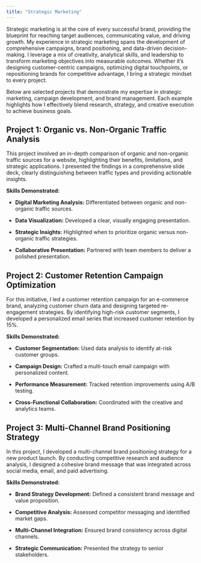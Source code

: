 ```yaml
---
title: "Strategic Marketing"
---
```


Strategic marketing is at the core of every successful brand, providing the blueprint for reaching target audiences, communicating value, and driving growth. My experience in strategic marketing spans the development of comprehensive campaigns, brand positioning, and data-driven decision-making. I leverage a mix of creativity, analytical skills, and leadership to transform marketing objectives into measurable outcomes. Whether it's designing customer-centric campaigns, optimizing digital touchpoints, or repositioning brands for competitive advantage, I bring a strategic mindset to every project.


Below are selected projects that demonstrate my expertise in strategic marketing, campaign development, and brand management. Each example highlights how I effectively blend research, strategy, and creative execution to achieve business goals.

## **Project 1: Organic vs. Non-Organic Traffic Analysis**

This project involved an in-depth comparison of organic and non-organic traffic sources for a website, highlighting their benefits, limitations, and strategic applications. I presented the findings in a comprehensive slide deck, clearly distinguishing between traffic types and providing actionable insights.

**Skills Demonstrated:**

-    **Digital Marketing Analysis:** Differentiated between organic and non-organic traffic sources.

-    **Data Visualization:** Developed a clear, visually engaging presentation.

-   **Strategic Insights:** Highlighted when to prioritize organic versus non-organic traffic strategies.

-   **Collaborative Presentation:** Partnered with team members to deliver a polished presentation.

## **Project 2: Customer Retention Campaign Optimization**

For this initiative, I led a customer retention campaign for an e-commerce brand, analyzing customer churn data and designing targeted re-engagement strategies. By identifying high-risk customer segments, I developed a personalized email series that increased customer retention by 15%.

**Skills Demonstrated:**

-    **Customer Segmentation:** Used data analysis to identify at-risk customer groups.

-   **Campaign Design:** Crafted a multi-touch email campaign with personalized content.

-   **Performance Measurement:** Tracked retention improvements using A/B testing.

-   **Cross-Functional Collaboration:** Coordinated with the creative and analytics teams.

## **Project 3: Multi-Channel Brand Positioning Strategy**

In this project, I developed a multi-channel brand positioning strategy for a new product launch. By conducting competitive research and audience analysis, I designed a cohesive brand message that was integrated across social media, email, and paid advertising.

**Skills Demonstrated:**

-   **Brand Strategy Development:** Defined a consistent brand message and value proposition.

-   **Competitive Analysis:** Assessed competitor messaging and identified market gaps.

-   **Multi-Channel Integration:** Ensured brand consistency across digital channels.

-   **Strategic Communication:** Presented the strategy to senior stakeholders.
